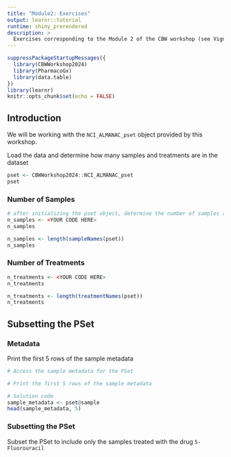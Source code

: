 ```yaml
---
title: "Module2: Exercises"
output: learnr::tutorial
runtime: shiny_prerendered
description: >
  Exercises corresponding to the Module 2 of the CBW workshop (see Vignettes).
---
```



```r
suppressPackageStartupMessages({
  library(CBWWorkshop2024)
  library(PharmacoGx)
  library(data.table)
})
library(learnr)
knitr::opts_chunk$set(echo = FALSE)
```


## Introduction

We will be working with the `NCI_ALMANAC_pset` object provided by this workshop.

Load the data and determine how many samples and treatments are in the dataset
```r

pset <- CBWWorkshop2024::NCI_ALMANAC_pset
pset
```

### Number of Samples

```r
# after initializing the pset object, determine the number of samples and treatments
n_samples <- <YOUR CODE HERE>
n_samples
```

```r
n_samples <- length(sampleNames(pset))
n_samples
```


### Number of Treatments

```r
n_treatments <- <YOUR CODE HERE>
n_treatments

```


```r
n_treatments <- length(treatmentNames(pset))
n_treatments
```


## Subsetting the PSet

### Metadata 

Print the first 5 rows of the sample metadata
```r
# Access the sample metadata for the PSet 

# Print the first 5 rows of the sample metadata

```

```r
# Solution code
sample_metadata <- pset@sample
head(sample_metadata, 5)
```

### Subsetting the PSet


Subset the PSet to include only the samples treated with the drug `5-Fluorouracil`



